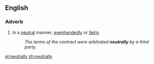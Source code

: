 ==English==

===Adverb===
{{en-adv}}

# In a [[neutral]] manner; [[evenhandedly]] or [[fairly]].
#:''The terms of the contract were arbitrated '''neutrally''' by a third party.''

[[pl:neutrally]]
[[zh:neutrally]]